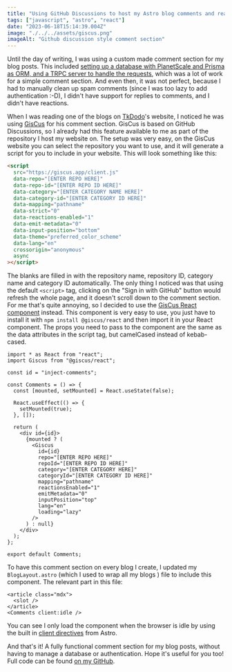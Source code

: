 ```yaml
---
title: "Using GitHub Discussions to host my Astro blog comments and reactions"
tags: ["javascript", "astro", "react"]
date: "2023-06-18T15:14:39.004Z"
image: "./../../assets/giscus.png"
imageAlt: "Github discussion style comment section"
---
```


Until the day of writing, I was using a custom made comment section for my blog posts.
This included [setting up a database with PlanetScale and Prisma as ORM, and a TRPC server to handle the requests](/blog/adding-comments-prisma-planetscale-astro-vercel-edge), which was a lot of work for a simple comment section.
And even then, it was not perfect, because I had to manually clean up spam comments (since I was too lazy to add authentication :-D), I didn't have support for replies to comments, and I didn't have reactions.

When I was reading one of the blogs on [TkDodo](https://tkdodo.eu)'s website, I noticed he was using [GisCus](https://giscus.app) for his comment section.
GisCus is based on GitHub Discussions, so I already had this feature available to me as part of the repository I host my website on.
The setup was very easy, on the GisCus website you can select the repository you want to use, and it will generate a script for you to include in your website.
This will look something like this:

```html
<script
  src="https://giscus.app/client.js"
  data-repo="[ENTER REPO HERE]"
  data-repo-id="[ENTER REPO ID HERE]"
  data-category="[ENTER CATEGORY NAME HERE]"
  data-category-id="[ENTER CATEGORY ID HERE]"
  data-mapping="pathname"
  data-strict="0"
  data-reactions-enabled="1"
  data-emit-metadata="0"
  data-input-position="bottom"
  data-theme="preferred_color_scheme"
  data-lang="en"
  crossorigin="anonymous"
  async
></script>
```

The blanks are filled in with the repository name, repository ID, category name and category ID automatically.
The only thing I noticed was that using the default `<script>` tag, clicking on the "Sign in with GitHub" button would refresh the whole page, and it doesn't scroll down to the comment section.
For me that's quite annoying, so I decided to use the [GisCus React component](https://github.com/giscus/giscus-component) instead.
This component is very easy to use, you just have to install it with `npm install @giscus/react` and then import it in your React component.
The props you need to pass to the component are the same as the data attributes in the script tag, but camelCased instead of kebab-cased.

```tsx title="src/components/Comments.tsx"
import * as React from "react";
import Giscus from "@giscus/react";

const id = "inject-comments";

const Comments = () => {
  const [mounted, setMounted] = React.useState(false);

  React.useEffect(() => {
    setMounted(true);
  }, []);

  return (
    <div id={id}>
      {mounted ? (
        <Giscus
          id={id}
          repo="[ENTER REPO HERE]"
          repoId="[ENTER REPO ID HERE]"
          category="[ENTER CATEGORY HERE]"
          categoryId="[ENTER CATEGORY ID HERE]"
          mapping="pathname"
          reactionsEnabled="1"
          emitMetadata="0"
          inputPosition="top"
          lang="en"
          loading="lazy"
        />
      ) : null}
    </div>
  );
};

export default Comments;
```

To have this comment section on every blog I create, I updated my `BlogLayout.astro` (which I used to wrap all my blogs ) file to include this component. The relevant part in this file:

```astro title="/src/layouts/BlogLayout.astro"
<article class="mdx">
  <slot />
</article>
<Comments client:idle />
```

You can see I only load the component when the browser is idle by using the built in [client directives](https://docs.astro.build/en/reference/directives-reference/) from Astro.

And that's it!
A fully functional comment section for my blog posts, without having to manage a database or authentication.
Hope it's useful for you too!
Full code can be found [on my GitHub](https://www.github.com/thomasledoux1/website-thomas-astro).
